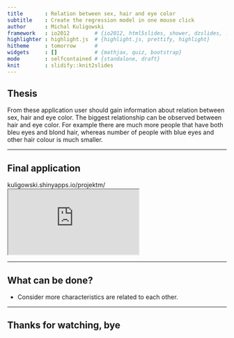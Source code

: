 ```yaml
---
title       : Relation between sex, hair and eye color
subtitle    : Create the regression model in one mouse click
author      : Michal Kuligowski
framework   : io2012        # {io2012, html5slides, shower, dzslides, ...}
highlighter : highlight.js  # {highlight.js, prettify, highlight}
hitheme     : tomorrow      # 
widgets     : []            # {mathjax, quiz, bootstrap}
mode        : selfcontained # {standalone, draft}
knit        : slidify::knit2slides
---
```


## Thesis

From these application user should gain information about relation between sex, hair and eye color. 
The biggest relationship can be observed between hair and eye color.
For example there are much more people that have both bleu eyes and blond hair, whereas number of people with blue eyes and other 
hair colour is much smaller.

---

## Final application

kuligowski.shinyapps.io/projektm/
<iframe src="https://kuligowski.shinyapps.io/projektm"></iframe>

---

## What can be done?

- Consider more characteristics are related to each other.

--- 

## Thanks for watching, bye
